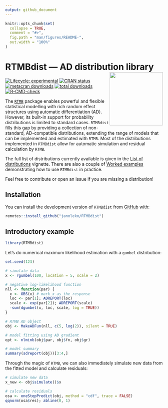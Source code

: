 ```yaml
---
output: github_document
---
```


<!-- README.md is generated from README.Rmd. Please edit that file -->

```r
knitr::opts_chunk$set(
  collapse = TRUE,
  comment = "#>",
  fig.path = "man/figures/README-",
  out.width = "100%"
)
```

# RTMBdist --- AD distribution library <img src="man/figures/RTMBdist_hex.png" align="right" style="height:170px; width:auto;">

<!-- badges: start -->
[![Lifecycle: experimental](https://img.shields.io/badge/lifecycle-experimental-orange.svg)](https://lifecycle.r-lib.org/articles/stages.html#experimental)
[![CRAN status](https://www.r-pkg.org/badges/version/RTMBdist)](https://CRAN.R-project.org/package=RTMBdist)
[![metacran downloads](https://cranlogs.r-pkg.org/badges/last-month/RTMBdist)](https://cran.r-project.org/package=RTMBdist)
[![total downloads](https://cranlogs.r-pkg.org:443/badges/grand-total/RTMBdist)]( https://cranlogs.r-pkg.org:443/badges/grand-total/RTMBdist)
[![R-CMD-check](https://github.com/janoleko/RTMBdist/actions/workflows/R-CMD-check.yaml/badge.svg)](https://github.com/janoleko/RTMBdist/actions/workflows/R-CMD-check.yaml)
<!-- badges: end -->

The [`RTMB`](https://kaskr.r-universe.dev/RTMB) package enables powerful and flexible statistical modelling with rich random effect structures using automatic differentiation (AD). However, its built-in support for probability distributions is limited to standard cases. `RTMBdist` fills this gap by providing a collection of non-standard, AD-compatible distributions, extending the range of models that can be implemented and estimated with `RTMB`. Most of the distributions implemented in `RTMBdist` allow for automatic simulation and residual calculation by `RTMB`.

The full list of distributions currently available is given in the [List of distributions](https://janoleko.github.io/RTMBdist/articles/distlist.html) vignette.
There are also a couple of [Worked examples](https://janoleko.github.io/RTMBdist/articles/Examples.html) demonstrating how to use `RTMBdist` in practice.

Feel free to contribute or open an issue if you are missing a distribution!

## Installation

You can install the development version of `RTMBdist` from [GitHub](https://github.com/) with:

```r
remotes::install_github("janoleko/RTMBdist")
```

## Introductory example

```r
library(RTMBdist)
```

Let's do numerical maximum likelihood estimation with a `gumbel` distribution:

```r
set.seed(123)
```

```r
# simulate data
x <- rgumbel(100, location = 5, scale = 2)

# negative log-likelihood function
nll <- function(par) {
  x <- OBS(x) # mark x as the response
  loc <- par[1]; ADREPORT(loc)
  scale <- exp(par[2]); ADREPORT(scale)
  -sum(dgumbel(x, loc, scale, log = TRUE))
}

# RTMB AD object
obj <- MakeADFun(nll, c(5, log(2)), silent = TRUE)

# model fitting using AD gradient
opt <- nlminb(obj$par, obj$fn, obj$gr)

# model summary
summary(sdreport(obj))[3:4,]
```

Through the magic of `RTMB`, we can also immediately simulate new data from the fitted model and calculate residuals:

```r
# simulate new data
x_new <- obj$simulate()$x

# calculate residuals
osa <- oneStepPredict(obj, method = "cdf", trace = FALSE)
qqnorm(osa$res); abline(0, 1)
```


